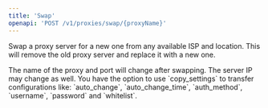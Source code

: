```yaml
---
title: 'Swap'
openapi: 'POST /v1/proxies/swap/{proxyName}'
---
```


Swap a proxy server for a new one from any available ISP and location. This will remove the old proxy server and replace it with a new one.

<Warning>
    The name of the proxy and port will change after swapping. The server IP may change as well. You have the option to
    use `copy_settings` to transfer configurations like: `auto_change`, `auto_change_time`, `auth_method`, `username`,
    `password` and `whitelist`.
</Warning>